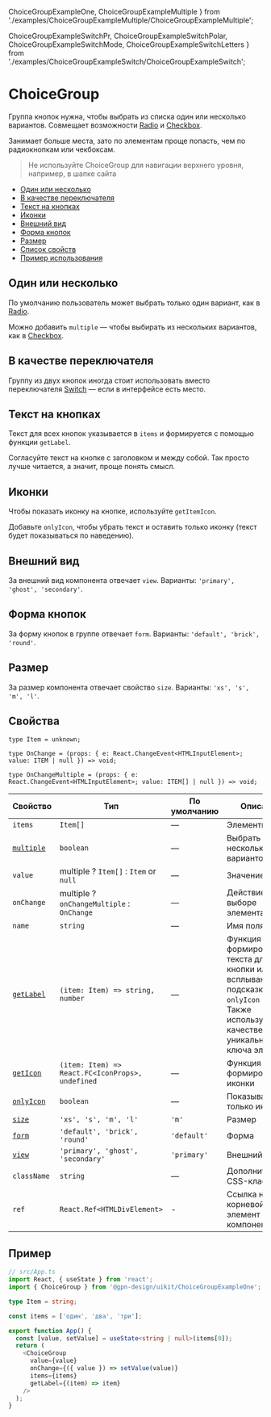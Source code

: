   ChoiceGroupExampleOne, ChoiceGroupExampleMultiple
} from './examples/ChoiceGroupExampleMultiple/ChoiceGroupExampleMultiple';

  ChoiceGroupExampleSwitchPr,
  ChoiceGroupExampleSwitchPolar,
  ChoiceGroupExampleSwitchMode,
  ChoiceGroupExampleSwitchLetters
} from './examples/ChoiceGroupExampleSwitch/ChoiceGroupExampleSwitch';

# ChoiceGroup

Группа кнопок нужна, чтобы выбрать из списка один или несколько вариантов.
Совмещает возможности [Radio](?path=/docs/components-radio--playground) и
[Checkbox](?path=/docs/components-checkbox--playground).

Занимает больше места, зато по элементам проще попасть, чем по радиокнопкам
или чекбоксам.

> Не используйте ChoiceGroup для навигации верхнего уровня, например, в шапке сайта

- [Один или несколько](#один-или-несколько)
- [В качестве переключателя](#в-качестве-переключателя)
- [Текст на кнопках](#текст-на-кнопках)
- [Иконки](#иконки)
- [Внешний вид](#внешний-вид)
- [Форма кнопок](#форма-кнопок)
- [Размер](#размер)
- [Список свойств](#свойства)
- [Пример использования](#пример)


## Один или несколько

По умолчанию пользователь может выбрать только один вариант,
как в [Radio](?path=/docs/components-radio--playground).

<ChoiceGroupExampleOne />


Можно добавить `multiple` — чтобы выбирать из нескольких вариантов,
как в [Checkbox](?path=/docs/components-checkbox--playground).

<ChoiceGroupExampleMultiple />


## В качестве переключателя

Группу из двух кнопок иногда стоит использовать вместо переключателя
[Switch](?path=/docs/components-switch--playground) — если в интерфейсе есть место.

<ChoiceGroupExampleSwitchPolar />

<ChoiceGroupExampleSwitchLetters />

<ChoiceGroupExampleSwitchPr />

<ChoiceGroupExampleSwitchMode />




## Текст на кнопках

Текст для всех кнопок указывается в `items` и формируется с помощью функции `getLabel`.

Согласуйте текст на кнопке с заголовком и между собой. Так просто лучше читается, а значит, проще понять смысл.

<ChoiceGroupExampleText />




## Иконки

Чтобы показать иконку на кнопке, используйте `getItemIcon`.

Добавьте `onlyIcon`, чтобы убрать текст и оставить только иконку (текст будет показываться по наведению).

<ChoiceGroupExampleIcon />

## Внешний вид

За внешний вид компонента отвечает `view`. Варианты: `'primary', 'ghost', 'secondary'`.

<ChoiceGroupExampleView />

## Форма кнопок

За форму кнопок в группе отвечает `form`. Варианты: `'default', 'brick', 'round'`.

<ChoiceGroupExampleForm />

## Размер

За размер компонента отвечает свойство `size`. Варианты: `'xs', 's', 'm', 'l'`.

<ChoiceGroupExampleSize  />


## Свойства

```
type Item = unknown;

type OnChange = (props: { e: React.ChangeEvent<HTMLInputElement>; value: ITEM | null }) => void;

type OnChangeMultiple = (props: { e: React.ChangeEvent<HTMLInputElement>; value: ITEM[] | null }) => void;

```

| Свойство   | Тип  | По умолчанию | Описание   |
| ---------- | -----| ------------ | ---------- |
| `items`      | `Item[]`        | — | Элементы   |
| [`multiple`](#один-или-несколько)   | `boolean`       | — | Выбрать несколько вариантов   |
| `value`      | multiple ? `Item[]` : `Item` or `null`           | — | Значение   |
| `onChange`   | multiple ? `onChangeMultiple` : `OnChange`       | — | Действие при выборе элемента    |
| `name`       | `string`        | — | Имя поля   |
| [`getLabel`](#текст-на-кнопках)   | `(item: Item) => string, number`      | — | Функция для формирования текста для кнопки или всплывающей подсказки (при `onlyIcon = true`). Также используется в качестве уникального ключа элемента |
| [`getIcon`](#иконки)   | `(item: Item) => React.FC<IconProps>, undefined` | — | Функция для формирования иконки          |
| [`onlyIcon`](#иконки)  | `boolean`       | — | Показывать только иконку         |
| [`size`](#размер)      | `'xs', 's', 'm', 'l'`      | `'m'`        | Размер     |
| [`form`](#форма-кнопок)      | `'default', 'brick', 'round'`         | `'default'`  | Форма      |
| [`view`](#внешний-вид)      | `'primary', 'ghost', 'secondary'`     | `'primary'`  | Внешний вид        |
| `className` | `string`        | — | Дополнительный CSS-класс  |
| `ref`       | `React.Ref<HTMLDivElement>`           | - | Ссылка на корневой DOM-элемент этого компонента   |

## Пример


```ts
// src/App.ts
import React, { useState } from 'react';
import { ChoiceGroup } from '@gpn-design/uikit/ChoiceGroupExampleOne';

type Item = string;

const items = ['один', 'два', 'три'];

export function App() {
  const [value, setValue] = useState<string | null>(items[0]);
  return (
    <ChoiceGroup
      value={value}
      onChange={({ value }) => setValue(value)}
      items={items}
      getLabel={(item) => item}
    />
  );
}
```
